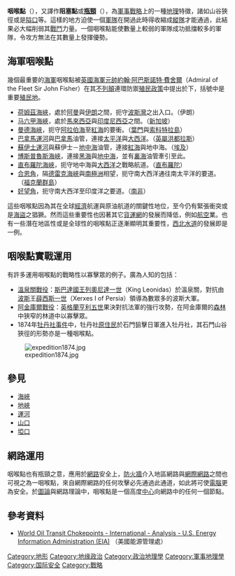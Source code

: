 {{Unreferenced |time=2008-05-09T06:55:24+00:00 }}
'''咽喉點'''（{{lang-en|choke point}}），又譯作'''阻塞點'''或'''[[瓶頸|瓶頸]]'''（{{lang-en|bottleneck}}），為[[軍事戰略|軍事戰略]]上的一種[[地理|地理]]特徵，諸如山谷狹徑或是[[鞍部|隘口]]等。這樣的地方迫使一個[[軍隊|軍隊]]在開過此時得收縮成[[縱隊|縱隊]]才能通過，此結果必大幅削弱其[[戰鬥|戰鬥]]力量。一個咽喉點能使數量上較弱的軍隊成功抵擋較多的軍隊，令攻方無法在其數量上發揮優勢。

== 海軍咽喉點 ==
幾個最重要的[[海軍|海軍]]咽喉點被[[英國|英國]][[海軍|海軍]][[元帥|元帥]][[約翰·阿巴斯諾特·費舍爾|約翰·阿巴斯諾特·費舍爾]]（Admiral of the Fleet Sir John Fisher）在其[[不列顛|不列顛]]連環防禦[[殖民|殖民]][[政策|政策]]中提出於下，括號中是重要[[殖民地|殖民地]]。

* [[荷姆茲海峽|荷姆茲海峽]]，處於[[阿曼|阿曼]]與[[伊朗|伊朗]]之間，扼守[[波斯灣|波斯灣]]之出入口。（伊朗）
* [[马六甲海峽|马六甲海峽]]，處於[[馬來西亞|馬來西亞]]與[[印度尼西亞|印度尼西亞]]之間。（[[新加坡|新加坡]]）
* [[曼德海峽|曼德海峽]]，扼守[[阿拉伯海|阿拉伯海]]至[[紅海|紅海]]的要衝。（[[葉門|葉門]]與[[索科特拉島|索科特拉島]]）
* [[巴拿馬運河|巴拿馬運河]]與[[巴拿馬|巴拿馬]]油管，連接[[太平洋|太平洋]]與[[大西洋|大西洋]]。（[[英屬洪都拉斯|英屬洪都拉斯]]）
* [[蘇伊士運河|蘇伊士運河]]與蘇伊士－[[地中海|地中海]]油管，連接[[紅海|紅海]]與地中海。（[[埃及|埃及]]）
* [[博斯普魯斯海峽|博斯普魯斯海峽]]，連接[[黑海|黑海]]與[[地中海|地中海]]，並有[[裏海|裏海]]油管牽引至此。
* [[直布羅陀海峽|直布羅陀海峽]]，扼守地中海與[[大西洋|大西洋]]之戰略航道。（[[直布羅陀|直布羅陀]]）
* [[合恩角|合恩角]]，隔[[德雷克海峽|德雷克海峽]]與[[南極洲|南極洲]]相望，扼守南大西洋通往南太平洋的要道。（[[福克蘭群島|福克蘭群島]]）
* [[好望角|好望角]]，扼守南大西洋至印度洋之要道。（[[南非|南非]]）

{{Location map+|World|float=center|width=800|places=
{{Location map~|World|label=[[荷姆茲海峽|荷姆茲]]|lat_deg=26|lat_min=34|lat_dir=N|lon_deg=56|lon_min=15|lon_dir=E}}
{{Location map~|World|label=[[麻六甲海峽|麻六甲]]|lat_deg=1|lat_min=26|lat_dir=N|lon_deg=102|lon_min=53|lon_dir=E}}
{{Location map~|World|label=[[曼德海峽|曼德]]|lat_deg=12|lat_min=35|lat_dir=N|lon_deg=43|lon_min=20|lon_dir=E|position=bottom}}
{{Location map~|World|label=[[巴拿馬運河|巴拿馬]]|lat_deg=9|lat_min=5|lat_dir=N|lon_deg=79|lon_min=41|lon_dir=W}}
{{Location map~|World|label=[[蘇伊士運河|蘇伊士]]|lat_deg=30|lat_min=42|lat_dir=N|lon_deg=32|lon_min=21|lon_dir=E|position=bottom}}
{{Location map~|World|label=[[博斯普魯斯海峽|博斯普魯斯]]|lat_deg=41|lat_min=7|lat_dir=N|lon_deg=29|lon_min=5|lon_dir=E}}
{{Location map~|World|label=[[直布羅陀海峽|直布羅陀]]|lat_deg=35|lat_min=58|lat_dir=N|lon_deg=5|lon_min=29|lon_dir=W|position=bottom}}
{{Location map~|World|label=[[合恩角|合恩角]]|lat_deg=55|lat_min=59|lat_dir=S|lon_deg=67|lon_min=16|lon_dir=W}}
{{Location map~|World|label=[[好望角|好望角]]|lat_deg=34|lat_min=21|lat_dir=S|lon_deg=18|lon_min=28|lon_dir=E}}
|caption=咽喉點
}}

這些咽喉點因為其在全球[[經濟|經濟]]航運與原油航道的關鍵性地位，至今仍有緊張衝突或是[[海盜|海盜]]之猖獗。然而這些重要性也因著其它[[貨運網|貨運網]]的發展而降低，例如[[航空|航空]]業。也有一些潛在地區性或是全球性的咽喉點正逐漸顯明其重要性，[[西北水道|西北水道]]的發展即是一例。

== 咽喉點實戰運用 ==
有許多運用咽喉點的戰略性以寡擊眾的例子。廣為人知的包括：
* [[溫泉關戰役|溫泉關戰役]]：[[斯巴達|斯巴達]][[國王|國王]][[列奧尼達一世|列奧尼達一世]]（King Leonidas）於溫泉關，對抗由[[波斯|波斯]]王[[薛西斯一世|薛西斯一世]]（Xerxes I of Persia）領導為數眾多的波斯大軍。
* [[阿金庫爾戰役|阿金庫爾戰役]]：[[英格蘭|英格蘭]][[亨利五世|亨利五世]]果決對抗法軍的強行攻勢，在阿金庫爾的[[森林|森林]]中狹窄的林道中以寡擊眾。
* 1874年[[牡丹社事件|牡丹社事件]]中，牡丹社[[台灣原住民|原住民]]於石門狙擊日軍進入牡丹社，其石門山谷狹徑的形勢亦是一種咽喉點。
[[File:expedition1874.jpg|thumb]]

== 參見 ==
*[[海峽|海峽]]
*[[地峽|地峽]]
*[[運河|運河]]
*[[山口|山口]]
*[[埡口|埡口]]

== 網路運用 ==
咽喉點也有瓶頸之意，應用於[[網路|網路]]安全上，[[防火牆|防火牆]]介入地區網路與[[網際網路|網際網路]]之間也可視之為一咽喉點，來自網際網路的任何攻擊必先通過此通道，如此將可使[[電腦|電腦]]更為安全。於[[圖論|圖論]]與網路理論中，咽喉點是一個高度[[中心|中心]]向網路中的任何一個節點。

== 參考資料 ==
* [https://www.eia.gov/beta/international/regions-topics.cfm?RegionTopicID=WOTC World Oil Transit Chokepoints - International - Analysis - U.S. Energy Information Administration (EIA)]{{Wayback|url=https://www.eia.gov/beta/international/regions-topics.cfm?RegionTopicID=WOTC |date=20180212125421 }} （美國能源管理處）

[[Category:地形|Category:地形]]
[[Category:地缘政治|Category:地缘政治]]
[[Category:政治地理學|Category:政治地理學]]
[[Category:軍事地理學|Category:軍事地理學]]
[[Category:国际安全|Category:国际安全]]
[[Category:戰略|Category:戰略]]